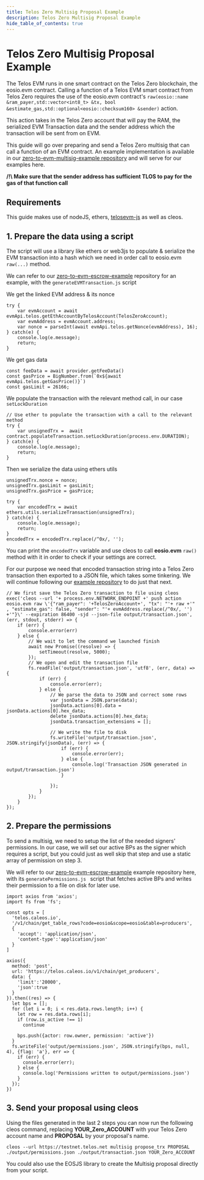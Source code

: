 ```yaml
---
title: Telos Zero Multisig Proposal Example
description: Telos Zero Multisig Proposal Example
hide_table_of_contents: true
---
```


# Telos Zero Multisig Proposal Example

The Telos EVM runs in one smart contract on the Telos Zero blockchain, the eosio.evm contract. Calling a function of a Telos EVM smart contract from Telos Zero requires the use of the eosio.evm contract's `raw(eosio::name &ram_payer,std::vector<int8_t> &tx, bool &estimate_gas,std::optional<eosio::checksum160> &sender)` action.

This action takes in the Telos Zero account that will pay the RAM, the serialized EVM Transaction data and the sender address which the transaction will be sent from on EVM.

This guide will go over preparing and send a Telos Zero multisig that can call a function of an EVM contract. An example implementation is available in our [zero-to-evm-multisig-example repository](https://github.com/telosnetwork/native-to-evm-escrow-example) and will serve for our examples here.

__/!\ Make sure that the sender address has sufficient TLOS to pay for the gas of that function call__

## Requirements

This guide makes use of nodeJS, ethers, [telosevm-js](https://github.com/telosnetwork/telosevm-js) as well as cleos.

## 1. Prepare the data using a script

The script will use a library like ethers or web3js to populate & serialize the EVM transaction into a hash which we need in order call to eosio.evm `raw(...)` method. 

We can refer to our [zero-to-evm-escrow-example](https://github.com/telosnetwork/native-to-evm-escrow-example) repository for an example, with the `generateEVMTransaction.js` script

We get the linked EVM address & its nonce
```
try {
    var evmAccount = await evmApi.telos.getEthAccountByTelosAccount(TelosZeroAccount);
    var evmAddress = evmAccount.address;
    var nonce = parseInt(await evmApi.telos.getNonce(evmAddress), 16);
} catch(e) {
    console.log(e.message);
    return;
}
```

We get gas data
```
const feeData = await provider.getFeeData()
const gasPrice = BigNumber.from(`0x${await evmApi.telos.getGasPrice()}`)
const gasLimit = 26166;
```

We populate the transaction with the relevant method call, in our case `setLockDuration`
```
// Use ether to populate the transaction with a call to the relevant method
try {
    var unsignedTrx =  await contract.populateTransaction.setLockDuration(process.env.DURATION);
} catch(e) {
    console.log(e.message);
    return;
}
```

Then we serialize the data using ethers utils
```
unsignedTrx.nonce = nonce;
unsignedTrx.gasLimit = gasLimit;
unsignedTrx.gasPrice = gasPrice;

try {
    var encodedTrx = await ethers.utils.serializeTransaction(unsignedTrx);
} catch(e) {
    console.log(e.message);
    return;
}
encodedTrx = encodedTrx.replace(/^0x/, '');
```

You can print the `encodedTrx` variable and use cleos to call __eosio.evm__ `raw()` method with it in order to check if your settings are correct.

For our purpose we need that encoded transaction string into a Telos Zero transaction then exported to a JSON file, which takes some tinkering. We will continue following our [example repository](https://github.com/telosnetwork/native-to-evm-escrow-example) to do just that next.

```
// We first save the Telos Zero transaction to file using cleos
exec('cleos --url '+ process.env.NETWORK_ENDPOINT +' push action eosio.evm raw \'{"ram_payer": '+TelosZeroAccount+', "tx": "'+ raw +'" , "estimate_gas": false, "sender": "'+ evmAddress.replace(/^0x/, '') +'"}\' --expiration 86400 -sjd --json-file output/transaction.json', (err, stdout, stderr) => {
    if (err) {
        console.error(err)
    } else {
        // We wait to let the command we launched finish
        await new Promise((resolve) => {
            setTimeout(resolve, 5000);
        });
        // We open and edit the transaction file
        fs.readFile('output/transaction.json', 'utf8', (err, data) => {
            if (err) {
                console.error(err);
            } else {
                // We parse the data to JSON and correct some rows
                var jsonData = JSON.parse(data);
                jsonData.actions[0].data = jsonData.actions[0].hex_data;
                delete jsonData.actions[0].hex_data;
                jsonData.transaction_extensions = [];
                
                // We write the file to disk
                fs.writeFile('output/transaction.json', JSON.stringify(jsonData), (err) => {
                    if (err) {
                        console.error(err);
                    } else {
                        console.log('Transaction JSON generated in output/transaction.json')
                    }

                });
            }
        });
    }
});
```

## 2. Prepare the permissions

To send a multisig, we need to setup the list of the needed signers' permissions. In our case, we will set our active BPs as the signer which requires a script, but you could just as well skip that step and use a static array of permission on step 3. 

We will refer to our [zero-to-evm-escrow-example](https://github.com/telosnetwork/native-to-evm-escrow-example) example repository here, with its `generatePermissions.js ` script that fetches active BPs and writes their permission to a file on disk for later use.

```
import axios from 'axios';
import fs from 'fs';

const opts = [
  'telos.caleos.io', 
  '/v1/chain/get_table_rows?code=eosio&scope=eosio&table=producers', 
  {
    'accept': 'application/json',
    'content-type':'application/json'
  }
]

axios({
  method: 'post',
  url: 'https://telos.caleos.io/v1/chain/get_producers',
  data: {
    'limit':'20000',
    'json':true
  }
}).then((res) => {
  let bps = [];
  for (let i = 0; i < res.data.rows.length; i++) {
    let row = res.data.rows[i];
    if (row.is_active !== 1)
      continue

    bps.push({actor: row.owner, permission: 'active'})
  }
  fs.writeFile('output/permissions.json', JSON.stringify(bps, null, 4), {flag: 'a'}, err => {
    if (err) {
      console.error(err);
    } else {
      console.log('Permissions written to output/permissions.json')
    }
  });
})
```

## 3. Send your proposal using cleos

Using the files generated in the last 2 steps you can now run the following cleos command, replacing __YOUR_Zero_ACCOUNT__ with your Telos Zero account name and __PROPOSAL__ by your proposal's name.

`cleos --url https://testnet.telos.net multisig propose_trx PROPOSAL ./output/permissions.json ./output/transaction.json YOUR_Zero_ACCOUNT`

You could also use the EOSJS library to create the Multisig proposal directly from your script.
